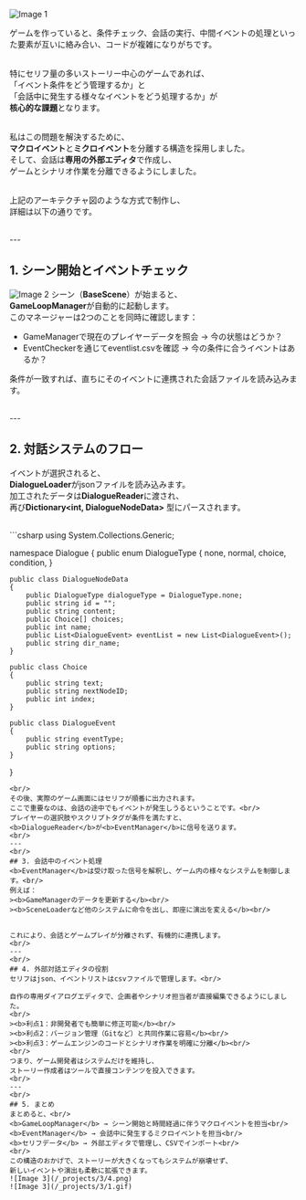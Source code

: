 ![Image 1](/_projects/3/3.gif)

ゲームを作っていると、条件チェック、会話の実行、中間イベントの処理といった要素が互いに絡み合い、コードが複雑になりがちです。  
<br/>

特にセリフ量の多いストーリー中心のゲームであれば、  
「イベント条件をどう管理するか」と  
「会話中に発生する様々なイベントをどう処理するか」が  
<b>核心的な課題</b>となります。  
<br/>

私はこの問題を解決するために、  
<b>マクロイベント</b>と<b>ミクロイベント</b>を分離する構造を採用しました。  
そして、会話は<b>専用の外部エディタ</b>で作成し、  
ゲームとシナリオ作業を分離できるようにしました。  
<br/>

上記のアーキテクチャ図のような方式で制作し、  
詳細は以下の通りです。  

<br/>
---
<br/>

## 1. シーン開始とイベントチェック
![Image 2](/_projects/3/2.png)
シーン（<b>BaseScene</b>）が始まると、  
<b>GameLoopManager</b>が自動的に起動します。  
このマネージャーは2つのことを同時に確認します：  

- GameManagerで現在のプレイヤーデータを照会 → 今の状態はどうか？  
- EventCheckerを通じてeventlist.csvを確認 → 今の条件に合うイベントはあるか？  

条件が一致すれば、直ちにそのイベントに連携された会話ファイルを読み込みます。  

<br/>
---
<br/>

## 2. 対話システムのフロー

イベントが選択されると、  
<b>DialogueLoader</b>がjsonファイルを読み込みます。  
加工されたデータは<b>DialogueReader</b>に渡され、  
再び<b>Dictionary&lt;int, DialogueNodeData&gt;</b> 型にパースされます。  

<br/>
```csharp
using System.Collections.Generic;

namespace Dialogue
{
    public enum DialogueType
    {
        none, normal, choice, condition,
    }

    public class DialogueNodeData
    {
        public DialogueType dialogueType = DialogueType.none;
        public string id = "";
        public string content;
        public Choice[] choices;
        public int name;
        public List<DialogueEvent> eventList = new List<DialogueEvent>();
        public string dir_name;
    }

    public class Choice
    {
        public string text;
        public string nextNodeID;
        public int index;
    }

    public class DialogueEvent
    {
        public string eventType;
        public string options;
    }
}
```
<br/>
その後、実際のゲーム画面にはセリフが順番に出力されます。
ここで重要なのは、会話の途中でもイベントが発生しうるということです。<br/>
プレイヤーの選択肢やスクリプトタグが条件を満たすと、
<b>DialogueReader</b>が<b>EventManager</b>に信号を送ります。
<br/> 
--- 
<br/>
## 3. 会話中のイベント処理
<b>EventManager</b>は受け取った信号を解釈し、ゲーム内の様々なシステムを制御します。<br/>
例えば：
><b>GameManagerのデータを更新する</b><br/>
><b>SceneLoaderなど他のシステムに命令を出し、即座に演出を変える</b><br/>


これにより、会話とゲームプレイが分離されず、有機的に連携します。
<br/> 
--- 
<br/>
## 4. 外部対話エディタの役割
セリフはjson、イベントリストはcsvファイルで管理します。<br/>

自作の専用ダイアログエディタで、企画者やシナリオ担当者が直接編集できるようにしました。
<br/>
><b>利点1：非開発者でも簡単に修正可能</b><br/>
><b>利点2：バージョン管理（Gitなど）と共同作業に容易</b><br/>
><b>利点3：ゲームエンジンのコードとシナリオ作業を明確に分離</b><br/>
<br/>
つまり、ゲーム開発者はシステムだけを維持し、
ストーリー作成者はツールで直接コンテンツを投入できます。
<br/> 
--- 
<br/>
## 5. まとめ
まとめると、<br/> 
<b>GameLoopManager</b> → シーン開始と時間経過に伴うマクロイベントを担当<br/> 
<b>EventManager</b> → 会話中に発生するミクロイベントを担当<br/> 
<b>セリフデータ</b> → 外部エディタで管理し、CSVでインポート<br/> 
<br/> 
この構造のおかげで、ストーリーが大きくなってもシステムが崩壊せず、
新しいイベントや演出も柔軟に拡張できます。
![Image 3](/_projects/3/4.png)
![Image 3](/_projects/3/1.gif)